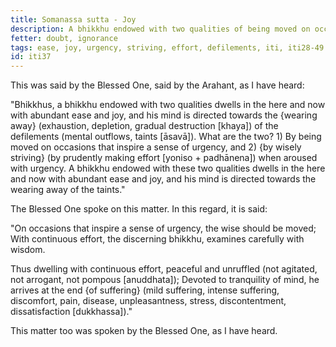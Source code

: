 ```yaml
---
title: Somanassa sutta - Joy
description: A bhikkhu endowed with two qualities of being moved on occasions that inspire a sense of urgency and by wisely striving when aroused with urgency, dwells in the here and now with abundant ease and joy, and his mind is directed towards the wearing away of the taints.
fetter: doubt, ignorance
tags: ease, joy, urgency, striving, effort, defilements, iti, iti28-49
id: iti37
---
```


This was said by the Blessed One, said by the Arahant, as I have heard:

"Bhikkhus, a bhikkhu endowed with two qualities dwells in the here and now with abundant ease and joy, and his mind is directed towards the \{wearing away} (exhaustion, depletion, gradual destruction [khaya]) of the defilements (mental outflows, taints [āsavā]). What are the two? 1) By being moved on occasions that inspire a sense of urgency, and 2) \{by wisely striving} (by prudently making effort [yoniso + padhānena]) when aroused with urgency. A bhikkhu endowed with these two qualities dwells in the here and now with abundant ease and joy, and his mind is directed towards the wearing away of the taints."

The Blessed One spoke on this matter. In this regard, it is said:

"On occasions that inspire a sense of urgency,
the wise should be moved;
With continuous effort, the discerning bhikkhu,
examines carefully with wisdom.

Thus dwelling with continuous effort,
peaceful and unruffled (not agitated, not arrogant, not pompous [anuddhata]);
Devoted to tranquility of mind,
he arrives at the end \{of suffering} (mild suffering, intense suffering, discomfort, pain, disease, unpleasantness, stress, discontentment, dissatisfaction [dukkhassa])."

This matter too was spoken by the Blessed One, as I have heard.